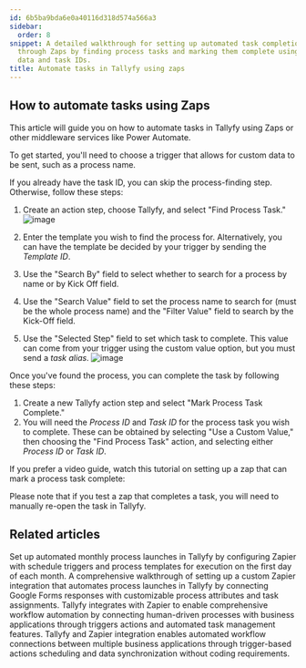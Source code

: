 ```yaml
---
id: 6b5ba9bda6e0a40116d318d574a566a3
sidebar:
  order: 8
snippet: A detailed walkthrough for setting up automated task completion in Tallyfy
  through Zaps by finding process tasks and marking them complete using triggers custom
  data and task IDs.
title: Automate tasks in Tallyfy using zaps
---
```


## How to automate tasks using Zaps

This article will guide you on how to automate tasks in Tallyfy using Zaps or other middleware services like Power Automate.

To get started, you'll need to choose a trigger that allows for custom data to be sent, such as a process name.

If you already have the task ID, you can skip the process-finding step. Otherwise, follow these steps:

1. Create an action step, choose Tallyfy, and select "Find Process Task."
   ![image](https://screenshots.tallyfy.com/file-kw31Ru42q4.png)

2. Enter the template you wish to find the process for. Alternatively, you can have the template be decided by your trigger by sending the _Template ID_.
3. Use the "Search By" field to select whether to search for a process by name or by Kick Off field.
4. Use the "Search Value" field to set the process name to search for (must be the whole process name) and the "Filter Value" field to search by the Kick-Off field.
5. Use the "Selected Step" field to set which task to complete. This value can come from your trigger using the custom value option, but you must send a _task alias_.
   ![image](https://screenshots.tallyfy.com/file-Ib1LU2sgAY.png)

Once you've found the process, you can complete the task by following these steps:

1. Create a new Tallyfy action step and select "Mark Process Task Complete."
2. You will need the _Process ID_ and _Task ID_ for the process task you wish to complete. These can be obtained by selecting "Use a Custom Value," then choosing the "Find Process Task" action, and selecting either _Process ID_ or _Task ID_.

If you prefer a video guide, watch this tutorial on setting up a zap that can mark a process task complete:

<lite-vimeo videoid="326754823"></lite-vimeo>

Please note that if you test a zap that completes a task, you will need to manually re-open the task in Tallyfy.


## Related articles
<CardGrid>
<LinkTitleCard header="<b>Zapier > Automate monthly process launch with Zapier</b>" href="/products/pro/integrations/middleware/zapier/how-to-automate-monthly-process-launch-with-zapier/" > Set up automated monthly process launches in Tallyfy by configuring Zapier with schedule triggers and process templates for execution on the first day of each month. </LinkTitleCard>
<LinkTitleCard header="<b>Zapier > Action to 'Launch Process'</b>" href="/products/pro/integrations/middleware/zapier/how-to-customize-your-tallyfy-zap-for-launch-process/" > A comprehensive walkthrough of setting up a custom Zapier integration that automates process launches in Tallyfy by connecting Google Forms responses with customizable process attributes and task assignments. </LinkTitleCard>
<LinkTitleCard header="<b>Zapier > Tallyfy & Zapier</b>" href="/products/pro/integrations/middleware/zapier/how-can-i-improve-task-management-with-tallyfy/" > Tallyfy integrates with Zapier to enable comprehensive workflow automation by connecting human-driven processes with business applications through triggers actions and automated task management features. </LinkTitleCard>
<LinkTitleCard header="<b>Middleware > Zapier</b>" href="/products/pro/integrations/middleware/zapier/" > Tallyfy and Zapier integration enables automated workflow connections between multiple business applications through trigger-based actions scheduling and data synchronization without coding requirements. </LinkTitleCard>
</CardGrid>